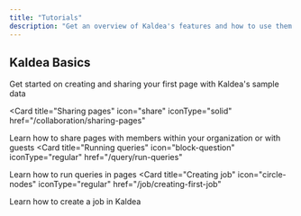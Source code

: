 ```yaml
---
title: "Tutorials"
description: "Get an overview of Kaldea's features and how to use them."
---
```


## Kaldea Basics

<CardGroup cols={2}>
  <Card title="Create and share pages" icon="file-chart-column" iconType="regular" href="/workspace/pages">
  Get started on creating and sharing your first page with Kaldea's sample data
  </Card>

<Card
  title="Sharing pages"
  icon="share"
  iconType="solid"
  href="/collaboration/sharing-pages"
>
  Learn how to share pages with members within your organization or with guests
</Card>
<Card
  title="Running queries"
  icon="block-question"
  iconType="regular"
  href="/query/run-queries"
>
  Learn how to run queries in pages
</Card>
<Card
  title="Creating job"
  icon="circle-nodes"
  iconType="regular"
  href="/job/creating-first-job"
>
  Learn how to create a job in Kaldea
</Card>
</CardGroup>
